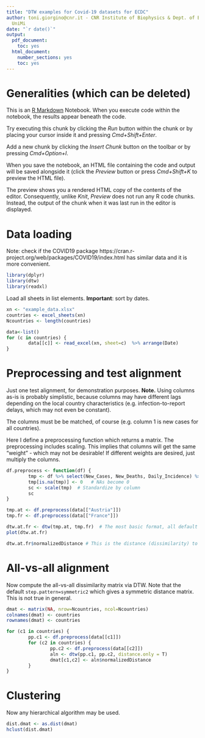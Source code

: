 ```yaml
---
title: "DTW examples for Covid-19 datasets for ECDC"
author: toni.giorgino@cnr.it - CNR Institute of Biophysics & Dept. of Biosciences
  UniMi
date: "`r date()`"
output:
  pdf_document:
    toc: yes
  html_document:
    number_sections: yes
    toc: yes
---
```


# Generalities (which can be deleted)

This is an [R Markdown](http://rmarkdown.rstudio.com) Notebook. When you execute code within the notebook, the results appear beneath the code. 

Try executing this chunk by clicking the *Run* button within the chunk or by placing your cursor inside it and pressing *Cmd+Shift+Enter*. 

Add a new chunk by clicking the *Insert Chunk* button on the toolbar or by pressing *Cmd+Option+I*.

When you save the notebook, an HTML file containing the code and output will be saved alongside it (click the *Preview* button or press *Cmd+Shift+K* to preview the HTML file). 

The preview shows you a rendered HTML copy of the contents of the editor. Consequently, unlike *Knit*, *Preview* does not run any R code chunks. Instead, the output of the chunk when it was last run in the editor is displayed.

# Data loading

Note: check if the COVID19 package https://cran.r-project.org/web/packages/COVID19/index.html 
has similar data and it is more convenient.

```r
library(dplyr)
library(dtw)
library(readxl)
```

Load all sheets in list elements. **Important**: sort by dates.

```r
xn <- "example_data.xlsx"
countries <- excel_sheets(xn)
Ncountries <- length(countries)

data<-list()
for (c in countries) {
        data[[c]] <- read_excel(xn, sheet=c)  %>% arrange(Date)
}
```


# Preprocessing and test alignment

Just one test alignment, for demonstration purposes. **Note.** Using columns as-is is probably 
simplistic, because columns may have different lags depending on the local country characteristics
(e.g. infection-to-report delays, which may not even be constant).

The columns must be be matched, of course (e.g. column 1 is new cases for all countries).

Here I define a preprocessing function which  returns a matrix. The preprocessing includes scaling.
This implies that columns will get the same "weight" - which may not be desirable!
If different weights are desired, just multiply the columns.

```r

df.preprocess <- function(df) {
        tmp <- df %>% select(New_Cases, New_Deaths, Daily_Incidence) %>% as.matrix        
        tmp[is.na(tmp)] <- 0   # NAs become 0        
        sc <- scale(tmp)  # Standardize by column
        sc
}

tmp.at <- df.preprocess(data[["Austria"]])
tmp.fr <- df.preprocess(data[["France"]])

dtw.at.fr <- dtw(tmp.at, tmp.fr)  # The most basic format, all default parameters.
plot(dtw.at.fr)

dtw.at.fr$normalizedDistance # This is the distance (dissimilarity) to be used in clustering
```

# All-vs-all alignment

Now compute the all-vs-all dissimilarity matrix via DTW. Note that the 
default `step.pattern=symmetric2` which gives a symmetric distance matrix.
This is not true in general.

```r

dmat <- matrix(NA, nrow=Ncountries, ncol=Ncountries)
colnames(dmat) <- countries
rownames(dmat) <- countries

for (c1 in countries) {
        pp.c1 <- df.preprocess(data[[c1]])
        for (c2 in countries) {
                pp.c2 <- df.preprocess(data[[c2]])
                aln <- dtw(pp.c1, pp.c2, distance.only = T)
                dmat[c1,c2] <- aln$normalizedDistance
        }
}

```


# Clustering
Now any hierarchical algorithm may be used.

```r
dist.dmat <- as.dist(dmat)
hclust(dist.dmat)
```



